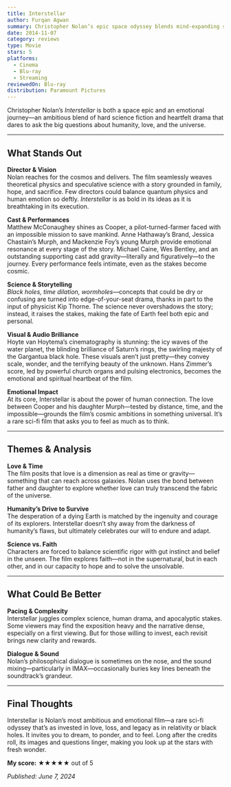 ```yaml
---
title: Interstellar
author: Furqan Agwan
summary: Christopher Nolan’s epic space odyssey blends mind-expanding science, human emotion, and visual spectacle. A film that dares to dream beyond the stars—and hits home.
date: 2014-11-07
category: reviews
type: Movie
stars: 5
platforms:
  - Cinema
  - Blu-ray
  - Streaming
reviewedOn: Blu-ray
distribution: Paramount Pictures
---
```


Christopher Nolan’s _Interstellar_ is both a space epic and an emotional journey—an ambitious blend of hard science fiction and heartfelt drama that dares to ask the big questions about humanity, love, and the universe.

---

## What Stands Out

**Director & Vision**  
Nolan reaches for the cosmos and delivers. The film seamlessly weaves theoretical physics and speculative science with a story grounded in family, hope, and sacrifice. Few directors could balance quantum physics and human emotion so deftly. _Interstellar_ is as bold in its ideas as it is breathtaking in its execution.

**Cast & Performances**  
Matthew McConaughey shines as Cooper, a pilot-turned-farmer faced with an impossible mission to save mankind. Anne Hathaway’s Brand, Jessica Chastain’s Murph, and Mackenzie Foy’s young Murph provide emotional resonance at every stage of the story. Michael Caine, Wes Bentley, and an outstanding supporting cast add gravity—literally and figuratively—to the journey. Every performance feels intimate, even as the stakes become cosmic.

**Science & Storytelling**  
_Black holes, time dilation, wormholes_—concepts that could be dry or confusing are turned into edge-of-your-seat drama, thanks in part to the input of physicist Kip Thorne. The science never overshadows the story; instead, it raises the stakes, making the fate of Earth feel both epic and personal.

**Visual & Audio Brilliance**  
Hoyte van Hoytema’s cinematography is stunning: the icy waves of the water planet, the blinding brilliance of Saturn’s rings, the swirling majesty of the Gargantua black hole. These visuals aren’t just pretty—they convey scale, wonder, and the terrifying beauty of the unknown. Hans Zimmer’s score, led by powerful church organs and pulsing electronics, becomes the emotional and spiritual heartbeat of the film.

**Emotional Impact**  
At its core, Interstellar is about the power of human connection. The love between Cooper and his daughter Murph—tested by distance, time, and the impossible—grounds the film’s cosmic ambitions in something universal. It’s a rare sci-fi film that asks you to feel as much as to think.

---

## Themes & Analysis

**Love & Time**  
The film posits that love is a dimension as real as time or gravity—something that can reach across galaxies. Nolan uses the bond between father and daughter to explore whether love can truly transcend the fabric of the universe.

**Humanity’s Drive to Survive**  
The desperation of a dying Earth is matched by the ingenuity and courage of its explorers. Interstellar doesn’t shy away from the darkness of humanity’s flaws, but ultimately celebrates our will to endure and adapt.

**Science vs. Faith**  
Characters are forced to balance scientific rigor with gut instinct and belief in the unseen. The film explores faith—not in the supernatural, but in each other, and in our capacity to hope and to solve the unsolvable.

---

## What Could Be Better

**Pacing & Complexity**  
Interstellar juggles complex science, human drama, and apocalyptic stakes. Some viewers may find the exposition heavy and the narrative dense, especially on a first viewing. But for those willing to invest, each revisit brings new clarity and rewards.

**Dialogue & Sound**  
Nolan’s philosophical dialogue is sometimes on the nose, and the sound mixing—particularly in IMAX—occasionally buries key lines beneath the soundtrack’s grandeur.

---

## Final Thoughts

Interstellar is Nolan’s most ambitious and emotional film—a rare sci-fi odyssey that’s as invested in love, loss, and legacy as in relativity or black holes. It invites you to dream, to ponder, and to feel. Long after the credits roll, its images and questions linger, making you look up at the stars with fresh wonder.

**My score:** ★★★★★ out of 5

_Published: June 7, 2024_
